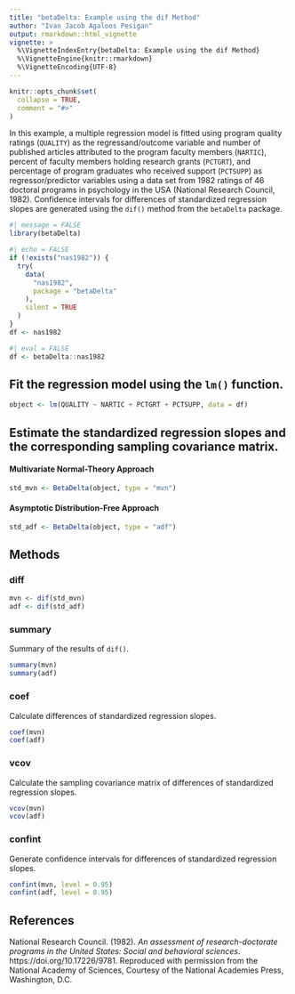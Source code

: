 ```yaml
---
title: "betaDelta: Example using the dif Method"
author: "Ivan Jacob Agaloos Pesigan"
output: rmarkdown::html_vignette
vignette: >
  %\VignetteIndexEntry{betaDelta: Example using the dif Method}
  %\VignetteEngine{knitr::rmarkdown}
  %\VignetteEncoding{UTF-8}
---
```


```r
knitr::opts_chunk$set(
  collapse = TRUE,
  comment = "#>"
)
```

In this example, a multiple regression model is fitted
using program quality ratings (`QUALITY`) as the regressand/outcome variable
and number of published articles attributed to the program faculty members (`NARTIC`),
percent of faculty members holding research grants (`PCTGRT`), and
percentage of program graduates who received support (`PCTSUPP`) as regressor/predictor variables
using a data set from 1982 ratings of 46 doctoral programs in psychology in the USA (National Research Council, 1982).
Confidence intervals for differences of standardized regression slopes are generated
using the `dif()` method from the `betaDelta` package.

```r
#| message = FALSE
library(betaDelta)
```

```r
#| echo = FALSE
if (!exists("nas1982")) {
  try(
    data(
      "nas1982",
      package = "betaDelta"
    ),
    silent = TRUE
  )
}
df <- nas1982
```

```r
#| eval = FALSE
df <- betaDelta::nas1982
```

## Fit the regression model using the `lm()` function.

```r
object <- lm(QUALITY ~ NARTIC + PCTGRT + PCTSUPP, data = df)
```

## Estimate the standardized regression slopes and the corresponding sampling covariance matrix.

#### Multivariate Normal-Theory Approach

```r
std_mvn <- BetaDelta(object, type = "mvn")
```

#### Asymptotic Distribution-Free Approach

```r
std_adf <- BetaDelta(object, type = "adf")
```

## Methods

### diff

```r
mvn <- dif(std_mvn)
adf <- dif(std_adf)
```

### summary

Summary of the results of `dif()`.

```r
summary(mvn)
summary(adf)
```

### coef

Calculate differences of standardized regression slopes.

```r
coef(mvn)
coef(adf)
```

### vcov

Calculate the sampling covariance matrix of differences of standardized regression slopes.

```r
vcov(mvn)
vcov(adf)
```

### confint

Generate confidence intervals for differences of standardized regression slopes.

```r
confint(mvn, level = 0.95)
confint(adf, level = 0.95)
```

## References

National Research Council. (1982).
*An assessment of research-doctorate programs in the United States: Social and behavioral sciences*.
https://doi.org/10.17226/9781.
Reproduced with permission from the National Academy of Sciences,
Courtesy of the National Academies Press, Washington, D.C.
